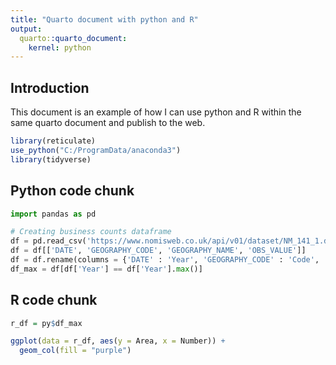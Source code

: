 ---
title: "Quarto document with python and R"
output:
  quarto::quarto_document:
    kernel: python
---

## Introduction

This document is an example of how I can use python and R within the same quarto document and publish to the web.

```{r}
library(reticulate)
use_python("C:/ProgramData/anaconda3")
library(tidyverse)
```

## Python code chunk

```{python}
import pandas as pd

# Creating business counts dataframe
df = pd.read_csv('https://www.nomisweb.co.uk/api/v01/dataset/NM_141_1.data.csv?geography=1853882369...1853882372,1853882374...1853882377,1853882380...1853882382&industry=37748736&employment_sizeband=0&legal_status=0&measures=20100')
df = df[['DATE', 'GEOGRAPHY_CODE', 'GEOGRAPHY_NAME', 'OBS_VALUE']]
df = df.rename(columns = {'DATE' : 'Year', 'GEOGRAPHY_CODE' : 'Code', 'GEOGRAPHY_NAME' : 'Area', 'OBS_VALUE': 'Number'})
df_max = df[df['Year'] == df['Year'].max()]
```

## R code chunk

```{r}
r_df = py$df_max

ggplot(data = r_df, aes(y = Area, x = Number)) + 
  geom_col(fill = "purple")
```



